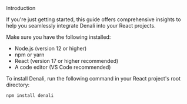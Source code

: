 
<Meta title="Denali/Getting Started" />

<Unstyled>
  <Subheading>Introduction</Subheading>

  <Heading name="Getting Started" level="h1" style="h1" type="article" />

  <Lead>If you're just getting started, this guide offers comprehensive insights to help you seamlessly integrate Denali into your React projects.</Lead>

  <Heading name="Prerequisites" level="h2" style="h1" type="article" />

  Make sure you have the following installed:

  <ul class="list-inside list-disc">
    <li>Node.js (version 12 or higher)</li>
    <li>npm or yarn</li>
    <li>React (version 17 or higher recommended)</li>
    <li>A code editor (VS Code recommended)</li>
  </ul>

  <Heading name="Installation" level="h2" style="h1" type="article" />

  To install Denali, run the following command in your React project's root directory:

  ```bash
  npm install denali
  ```
</Unstyled>
